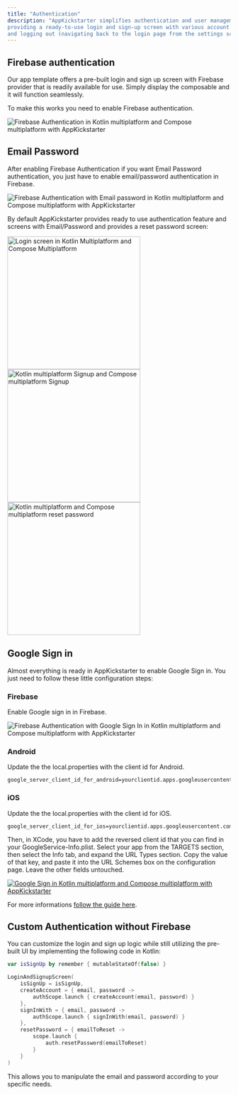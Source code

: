 ```yaml
--- 
title: "Authentication"
description: "AppKickstarter simplifies authentication and user management using Firebase authentication, 
providing a ready-to-use login and sign-up screen with various account management functions like logging in, signing up, resetting forgotten passwords (sent via email), 
and logging out (navigating back to the login page from the settings screen). "  
--- 
```


## Firebase authentication

Our app template offers a pre-built login and sign up screen with Firebase provider that is readily available for use. 
Simply display the composable and it will function seamlessly.

To make this works you need to enable Firebase authentication. 

<img src="/images/docs/firebase_authentication_start.png" alt="Firebase Authentication in Kotlin multiplatform and Compose multiplatform with AppKickstarter" /> 

## Email Password 

After enabling Firebase Authentication if you want Email Password authentication, you just have to enable email/password authentication in Firebase. 

<img src="/images/docs/firebase_email_password.png" alt="Firebase Authentication with Email password in Kotlin multiplatform and Compose multiplatform with AppKickstarter" /> 

By default AppKickstarter provides ready to use authentication feature and screens with Email/Password and provides a reset password screen:

<p class="grid md:grid-cols-3 gap-10">  
 <img src="/images/docs/login.png" alt="Login screen in Kotlin Multiplatform and Compose Multiplatform" width="300" /> 
 <img src="/images/docs/signup.png" alt="Kotlin multiplatform Signup and Compose multiplatform Signup" width="300" /> 
 <img src="/images/docs/reset_password.png" alt="Kotlin multiplatform and Compose multiplatform reset password" width="300" /> 
</p>

## Google Sign in

Almost everything is ready in AppKickstarter to enable Google Sign in. You just need to follow these little configuration steps:

### Firebase

Enable Google sign in in Firebase. 

<img src="/images/docs/firebase_google.png" alt="Firebase Authentication with Google Sign In in Kotlin multiplatform and Compose multiplatform with AppKickstarter" /> 


### Android

Update the the local.properties with the client id for Android.

```
google_server_client_id_for_android=yourclientid.apps.googleusercontent.com
```

### iOS

Update the the local.properties with the client id for iOS.

```
google_server_client_id_for_ios=yourclientid.apps.googleusercontent.com
```

Then, in XCode, you have to add the reversed client id that you can find in your GoogleService-Info.plist.
Select your app from the TARGETS section, then select the Info tab, and expand the URL Types section.
Copy the value of that key, and paste it into the URL Schemes box on the configuration page. Leave the other fields untouched.

<a href="https://firebase.google.com/docs/auth/ios/google-signin?hl=en#implement_google_sign-in" target="_blank">
<img src="/images/docs/google_sign_in_ios_url_type.png" alt="Google Sign in Kotlin multiplatform and Compose multiplatform with AppKickstarter" /> 
</a>

For more informations [follow the guide here](https://firebase.google.com/docs/auth/ios/google-signin?hl=en#implement_google_sign-in).
 
## Custom Authentication without Firebase

You can customize the login and sign up logic while still utilizing the pre-built UI by implementing the following code in Kotlin:

```kotlin
var isSignUp by remember { mutableStateOf(false) }

LoginAndSignupScreen(
    isSignUp = isSignUp,
    createAccount = { email, password ->
        authScope.launch { createAccount(email, password) }
    },
    signInWith = { email, password ->
        authScope.launch { signInWith(email, password) }
    },
    resetPassword = { emailToReset -> 
        scope.launch {
            auth.resetPassword(emailToReset)
        }
    }
)
```

This allows you to manipulate the email and password according to your specific needs.
